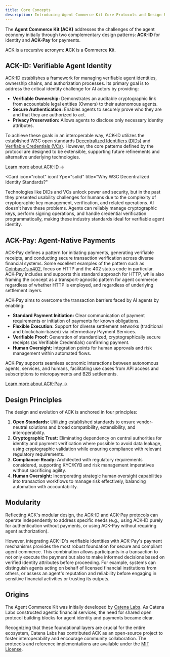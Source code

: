 ```yaml
---
title: Core Concepts
description: Introducing Agent Commerce Kit Core Protocols and Design Principles.
---
```


The **Agent Commerce Kit (ACK)** addresses the challenges of the agent economy initially through two complementary design patterns: **ACK-ID** for identity and **ACK-Pay** for payments.

<Tip>ACK is a recursive acronym: **A**CK is a **C**ommerce **K**it.</Tip>

## ACK-ID: Verifiable Agent Identity

ACK-ID establishes a framework for managing verifiable agent identities, ownership chains, and authorization processes. Its primary goal is to address the critical identity challenge for AI actors by providing:

- **Verifiable Ownership:** Demonstrates an auditable cryptographic link from accountable legal entities (Owners) to their autonomous agents.
- **Secure Authentication:** Enables agents to securely prove who they are and that they are authorized to act.
- **Privacy Preservation:** Allows agents to disclose only necessary identity attributes.

To achieve these goals in an interoperable way, ACK-ID utilizes the established W3C open standards [Decentralized Identifiers (DIDs)](https://www.w3.org/TR/did-core/) and [Verifiable Credentials (VCs)](https://www.w3.org/TR/vc-data-model/). However, the core patterns defined by the protocol are designed to be extensible, supporting future refinements and alternative underlying technologies.

[Learn more about ACK-ID →](/ack-id/introduction)

<Card
  icon="robot"
  iconTYpe="solid"
  title="Why W3C Decentralized Identity Standards?"
>
  Technologies like DIDs and VCs unlock power and security, but in the past they
  presented usability challenges for humans due to the complexity of
  cryptographic key management, verification, and related operations. AI doesn't
  have these problems. Agents can reliably manage cryptographic keys, perform
  signing operations, and handle credential verification programmatically,
  making these industry standards ideal for verifiable agent identity.
</Card>

## ACK-Pay: Agent-Native Payments

ACK-Pay defines a pattern for initiating payments, generating verifiable receipts, and conducting secure transaction verification across diverse financial systems. Some excellent examples of the pattern such as [Coinbase's x402](https://x402.org), focus on HTTP and the 402 status code in particular. ACK-Pay includes and supports this standard approach for HTTP, while also framing the concept as a transport-agnostic pattern for agent commerce regardless of whether HTTP is employed, and regardless of underlying settlement layers.

ACK-Pay aims to overcome the transaction barriers faced by AI agents by enabling:

- **Standard Payment Initiation:** Clear communication of payment requirements or initiation of payments for known obligations.
- **Flexible Execution:** Support for diverse settlement networks (traditional and blockchain-based) via intermediary Payment Services.
- **Verifiable Proof:** Generation of standardized, cryptographically secure receipts (as Verifiable Credentials) confirming payment.
- **Human Oversight:** Integration points for human approvals and risk management within automated flows.

ACK-Pay supports seamless economic interactions between autonomous agents, services, and humans, facilitating use cases from API access and subscriptions to micropayments and B2B settlements.

[Learn more about ACK-Pay →](/ack-pay/introduction)

## Design Principles

The design and evolution of ACK is anchored in four principles:

1.  **Open Standards:** Utilizing established standards to ensure vendor-neutral solutions and broad compatibility, extensibility, and interoperability.
2.  **Cryptographic Trust:** Eliminating dependency on central authorities for identity and payment verification where possible to avoid data leakage, using cryptographic validation while ensuring compliance with relevant regulatory requirements.
3.  **Compliance-Ready:** Architected with regulatory requirements considered, supporting KYC/KYB and risk management imperatives without sacrificing agility.
4.  **Human Oversight:** Incorporating strategic human oversight capabilities into transaction workflows to manage risk effectively, balancing automation with accountability.

## Modularity

Reflecting ACK's modular design, the ACK-ID and ACK-Pay protocols can operate independently to address specific needs (e.g., using ACK-ID purely for authentication without payments, or using ACK-Pay without requiring agent authorization).

However, integrating ACK-ID's verifiable identities with ACK-Pay's payment mechanisms provides the most robust foundation for secure and compliant agent commerce. This combination allows participants in a transaction to not only execute the payment but also to make informed decisions based on verified identity attributes before proceeding. For example, systems can distinguish agents acting on behalf of licensed financial institutions from others, or assess an agent's reputation and reliability before engaging in sensitive financial activities or trusting its outputs.

## Origins

The Agent Commerce Kit was initially developed by [Catena Labs](https://www.catenalabs.com). As Catena Labs constructed agentic financial services, the need for shared open protocol building blocks for agent identity and payments became clear.

Recognizing that these foundational layers are crucial for the entire ecosystem, Catena Labs has contributed ACK as an open-source project to foster interoperability and encourage community collaboration. The protocols and reference implementations are available under the [MIT License](/resources/license).
